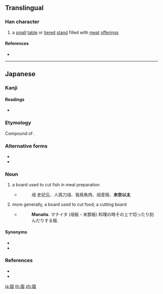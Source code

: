 {{character info/new}}
==Translingual==

===Han character===
{{Han char|rn=89|rad=爻|as=05|sn=9|four=|canj=KKBM|ids=⿰爻且}}

# {{defn|Han}} a [[small]] [[table]] or [[tiered]] [[stand]] filled with [[meat]] [[offering]]s

====References====
* {{Han ref|kx=0690.190|dkj=|dj=|hdz=|uh=723C|ud=|bh=|bd=}}

----

==Japanese==

===Kanji===
{{ja-kanji|grade=|rs=爻05}}

====Readings====
* {{ja-readings|goon=[[しょ]] (sho)|kanon=[[そ]] (so)|kun=[[まないた]] (manaita)}}

===Etymology===
{{ja-kanjitab|まないた|yomi=k}}
Compound of {{compound|真魚|tr1=mana|t1=fish|板|tr2=ita|t2=board|lang=ja}}.

===Alternative forms===
* {{l|ja|爼板}}
* {{l|ja|真魚板}}

===Noun===
{{ja-noun|まないた}}

# a board used to cut fish in meal preparation
#* {{RQ:Wamyō Ruijushō|6|33}}
#*: 俎 史記云、人爲刀俎、我爲魚肉、俎音阻、'''末奈以太'''
# more generally, a board used to cut food; a cutting board
#* {{RQ:Nippo Jisho|382}}
#*: '''Manaita'''. マナイタ (俎板・末那板) 料理の時その上で切ったり刻んだりする板.

====Synonyms====
* {{ja-r|切盤|きりばん}}
* {{ja-r|菜板|さいばん}}

===References===
* {{R:Nippo Jisho}}
* {{R:Wamyō Ruijushō}}

[[ja:爼]]
[[th:爼]]
[[zh:爼]]